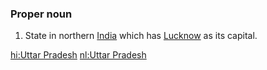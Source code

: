 ===Proper noun===
#State in northern [[India]] which has [[Lucknow]] as its capital.

[[hi:Uttar Pradesh]]
[[nl:Uttar Pradesh]]
